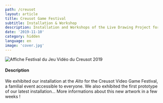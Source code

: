 ```yaml
---
path: /creusot
layout: article
title: Creusot Game Festival
subtitle: Installation & Workshop
description: Installation and Workshops of the Live Drawing Project for the Video Game Festival, Creusot 2019, France
date: '2019-11-10'
category: hidden
language: en
image: 'cover.jpg'
---
```


![Affiche Festival du Jeu Vidéo du Creusot 2019](cover.jpg)

#### Description

We exhibited our installation at the _Alto_ for the Creusot Video Game Festival, a familial event accessible to everyone. We also exhibited the first prototype of our latest installation... More informations about this new artwork in a few weeks !
